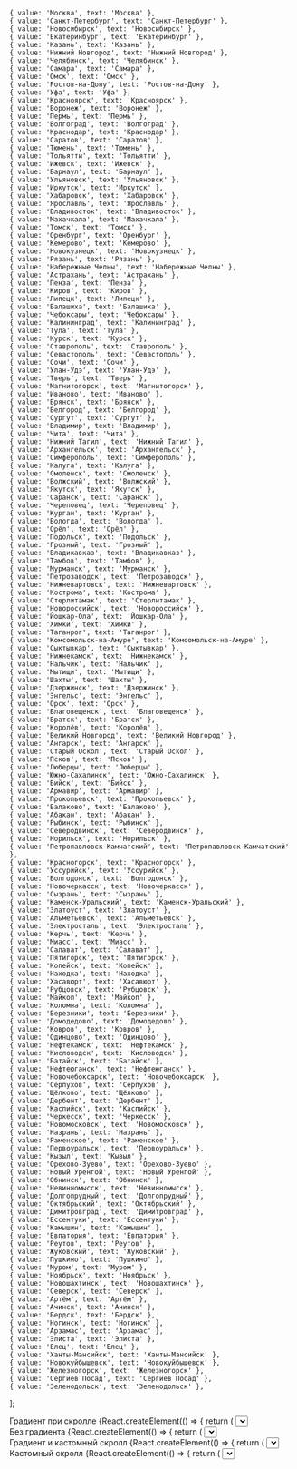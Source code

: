 

<Meta title='Компоненты' id='components/select' />

<Story name='Select styles test' />

    { value: 'Москва', text: 'Москва' },
    { value: 'Санкт-Петербург', text: 'Санкт-Петербург' },
    { value: 'Новосибирск', text: 'Новосибирск' },
    { value: 'Екатеринбург', text: 'Екатеринбург' },
    { value: 'Казань', text: 'Казань' },
    { value: 'Нижний Новгород', text: 'Нижний Новгород' },
    { value: 'Челябинск', text: 'Челябинск' },
    { value: 'Самара', text: 'Самара' },
    { value: 'Омск', text: 'Омск' },
    { value: 'Ростов-на-Дону', text: 'Ростов-на-Дону' },
    { value: 'Уфа', text: 'Уфа' },
    { value: 'Красноярск', text: 'Красноярск' },
    { value: 'Воронеж', text: 'Воронеж' },
    { value: 'Пермь', text: 'Пермь' },
    { value: 'Волгоград', text: 'Волгоград' },
    { value: 'Краснодар', text: 'Краснодар' },
    { value: 'Саратов', text: 'Саратов' },
    { value: 'Тюмень', text: 'Тюмень' },
    { value: 'Тольятти', text: 'Тольятти' },
    { value: 'Ижевск', text: 'Ижевск' },
    { value: 'Барнаул', text: 'Барнаул' },
    { value: 'Ульяновск', text: 'Ульяновск' },
    { value: 'Иркутск', text: 'Иркутск' },
    { value: 'Хабаровск', text: 'Хабаровск' },
    { value: 'Ярославль', text: 'Ярославль' },
    { value: 'Владивосток', text: 'Владивосток' },
    { value: 'Махачкала', text: 'Махачкала' },
    { value: 'Томск', text: 'Томск' },
    { value: 'Оренбург', text: 'Оренбург' },
    { value: 'Кемерово', text: 'Кемерово' },
    { value: 'Новокузнецк', text: 'Новокузнецк' },
    { value: 'Рязань', text: 'Рязань' },
    { value: 'Набережные Челны', text: 'Набережные Челны' },
    { value: 'Астрахань', text: 'Астрахань' },
    { value: 'Пенза', text: 'Пенза' },
    { value: 'Киров', text: 'Киров' },
    { value: 'Липецк', text: 'Липецк' },
    { value: 'Балашиха', text: 'Балашиха' },
    { value: 'Чебоксары', text: 'Чебоксары' },
    { value: 'Калининград', text: 'Калининград' },
    { value: 'Тула', text: 'Тула' },
    { value: 'Курск', text: 'Курск' },
    { value: 'Ставрополь', text: 'Ставрополь' },
    { value: 'Севастополь', text: 'Севастополь' },
    { value: 'Сочи', text: 'Сочи' },
    { value: 'Улан-Удэ', text: 'Улан-Удэ' },
    { value: 'Тверь', text: 'Тверь' },
    { value: 'Магнитогорск', text: 'Магнитогорск' },
    { value: 'Иваново', text: 'Иваново' },
    { value: 'Брянск', text: 'Брянск' },
    { value: 'Белгород', text: 'Белгород' },
    { value: 'Сургут', text: 'Сургут' },
    { value: 'Владимир', text: 'Владимир' },
    { value: 'Чита', text: 'Чита' },
    { value: 'Нижний Тагил', text: 'Нижний Тагил' },
    { value: 'Архангельск', text: 'Архангельск' },
    { value: 'Симферополь', text: 'Симферополь' },
    { value: 'Калуга', text: 'Калуга' },
    { value: 'Смоленск', text: 'Смоленск' },
    { value: 'Волжский', text: 'Волжский' },
    { value: 'Якутск', text: 'Якутск' },
    { value: 'Саранск', text: 'Саранск' },
    { value: 'Череповец', text: 'Череповец' },
    { value: 'Курган', text: 'Курган' },
    { value: 'Вологда', text: 'Вологда' },
    { value: 'Орёл', text: 'Орёл' },
    { value: 'Подольск', text: 'Подольск' },
    { value: 'Грозный', text: 'Грозный' },
    { value: 'Владикавказ', text: 'Владикавказ' },
    { value: 'Тамбов', text: 'Тамбов' },
    { value: 'Мурманск', text: 'Мурманск' },
    { value: 'Петрозаводск', text: 'Петрозаводск' },
    { value: 'Нижневартовск', text: 'Нижневартовск' },
    { value: 'Кострома', text: 'Кострома' },
    { value: 'Стерлитамак', text: 'Стерлитамак' },
    { value: 'Новороссийск', text: 'Новороссийск' },
    { value: 'Йошкар-Ола', text: 'Йошкар-Ола' },
    { value: 'Химки', text: 'Химки' },
    { value: 'Таганрог', text: 'Таганрог' },
    { value: 'Комсомольск-на-Амуре', text: 'Комсомольск-на-Амуре' },
    { value: 'Сыктывкар', text: 'Сыктывкар' },
    { value: 'Нижнекамск', text: 'Нижнекамск' },
    { value: 'Нальчик', text: 'Нальчик' },
    { value: 'Мытищи', text: 'Мытищи' },
    { value: 'Шахты', text: 'Шахты' },
    { value: 'Дзержинск', text: 'Дзержинск' },
    { value: 'Энгельс', text: 'Энгельс' },
    { value: 'Орск', text: 'Орск' },
    { value: 'Благовещенск', text: 'Благовещенск' },
    { value: 'Братск', text: 'Братск' },
    { value: 'Королёв', text: 'Королёв' },
    { value: 'Великий Новгород', text: 'Великий Новгород' },
    { value: 'Ангарск', text: 'Ангарск' },
    { value: 'Старый Оскол', text: 'Старый Оскол' },
    { value: 'Псков', text: 'Псков' },
    { value: 'Люберцы', text: 'Люберцы' },
    { value: 'Южно-Сахалинск', text: 'Южно-Сахалинск' },
    { value: 'Бийск', text: 'Бийск' },
    { value: 'Армавир', text: 'Армавир' },
    { value: 'Прокопьевск', text: 'Прокопьевск' },
    { value: 'Балаково', text: 'Балаково' },
    { value: 'Абакан', text: 'Абакан' },
    { value: 'Рыбинск', text: 'Рыбинск' },
    { value: 'Северодвинск', text: 'Северодвинск' },
    { value: 'Норильск', text: 'Норильск' },
    { value: 'Петропавловск-Камчатский', text: 'Петропавловск-Камчатский' },
    { value: 'Красногорск', text: 'Красногорск' },
    { value: 'Уссурийск', text: 'Уссурийск' },
    { value: 'Волгодонск', text: 'Волгодонск' },
    { value: 'Новочеркасск', text: 'Новочеркасск' },
    { value: 'Сызрань', text: 'Сызрань' },
    { value: 'Каменск-Уральский', text: 'Каменск-Уральский' },
    { value: 'Златоуст', text: 'Златоуст' },
    { value: 'Альметьевск', text: 'Альметьевск' },
    { value: 'Электросталь', text: 'Электросталь' },
    { value: 'Керчь', text: 'Керчь' },
    { value: 'Миасс', text: 'Миасс' },
    { value: 'Салават', text: 'Салават' },
    { value: 'Пятигорск', text: 'Пятигорск' },
    { value: 'Копейск', text: 'Копейск' },
    { value: 'Находка', text: 'Находка' },
    { value: 'Хасавюрт', text: 'Хасавюрт' },
    { value: 'Рубцовск', text: 'Рубцовск' },
    { value: 'Майкоп', text: 'Майкоп' },
    { value: 'Коломна', text: 'Коломна' },
    { value: 'Березники', text: 'Березники' },
    { value: 'Домодедово', text: 'Домодедово' },
    { value: 'Ковров', text: 'Ковров' },
    { value: 'Одинцово', text: 'Одинцово' },
    { value: 'Нефтекамск', text: 'Нефтекамск' },
    { value: 'Кисловодск', text: 'Кисловодск' },
    { value: 'Батайск', text: 'Батайск' },
    { value: 'Нефтеюганск', text: 'Нефтеюганск' },
    { value: 'Новочебоксарск', text: 'Новочебоксарск' },
    { value: 'Серпухов', text: 'Серпухов' },
    { value: 'Щёлково', text: 'Щёлково' },
    { value: 'Дербент', text: 'Дербент' },
    { value: 'Каспийск', text: 'Каспийск' },
    { value: 'Черкесск', text: 'Черкесск' },
    { value: 'Новомосковск', text: 'Новомосковск' },
    { value: 'Назрань', text: 'Назрань' },
    { value: 'Раменское', text: 'Раменское' },
    { value: 'Первоуральск', text: 'Первоуральск' },
    { value: 'Кызыл', text: 'Кызыл' },
    { value: 'Орехово-Зуево', text: 'Орехово-Зуево' },
    { value: 'Новый Уренгой', text: 'Новый Уренгой' },
    { value: 'Обнинск', text: 'Обнинск' },
    { value: 'Невинномысск', text: 'Невинномысск' },
    { value: 'Долгопрудный', text: 'Долгопрудный' },
    { value: 'Октябрьский', text: 'Октябрьский' },
    { value: 'Димитровград', text: 'Димитровград' },
    { value: 'Ессентуки', text: 'Ессентуки' },
    { value: 'Камышин', text: 'Камышин' },
    { value: 'Евпатория', text: 'Евпатория' },
    { value: 'Реутов', text: 'Реутов' },
    { value: 'Жуковский', text: 'Жуковский' },
    { value: 'Пушкино', text: 'Пушкино' },
    { value: 'Муром', text: 'Муром' },
    { value: 'Ноябрьск', text: 'Ноябрьск' },
    { value: 'Новошахтинск', text: 'Новошахтинск' },
    { value: 'Северск', text: 'Северск' },
    { value: 'Артём', text: 'Артём' },
    { value: 'Ачинск', text: 'Ачинск' },
    { value: 'Бердск', text: 'Бердск' },
    { value: 'Ногинск', text: 'Ногинск' },
    { value: 'Арзамас', text: 'Арзамас' },
    { value: 'Элиста', text: 'Элиста' },
    { value: 'Елец', text: 'Елец' },
    { value: 'Ханты-Мансийск', text: 'Ханты-Мансийск' },
    { value: 'Новокуйбышевск', text: 'Новокуйбышевск' },
    { value: 'Железногорск', text: 'Железногорск' },
    { value: 'Сергиев Посад', text: 'Сергиев Посад' },
    { value: 'Зеленодольск', text: 'Зеленодольск' },
];

<div className={styles.container}>
    <div class={styles.wrapper}>
        <Subheading>Градиент при скролле</Subheading>
        {React.createElement(() => {
            return (
                <Select
                    options={options}
                    OptionsList={GradientOptionsList}
                    block={true}
                    label='Города России с населением более 100 тысяч'
                />
            );
        })}
    </div>
    <div class={styles.wrapper}>
        <Subheading>Без градиента</Subheading>
        {React.createElement(() => {
            return (
                <Select
                    options={options}
                    block={true}
                    label='Города России с населением более 100 тысяч'
                />
            );
        })}
    </div>
</div>

<div className={styles.container}>
    <div class={styles.wrapper}>
        <Subheading>Градиент и кастомный скролл</Subheading>
        {React.createElement(() => {
            return (
                <Select
                    options={options}
                    OptionsList={GradientOptionsList}
                    className={cn(styles.selectWithCustomScroll)}
                    block={true}
                    label='Города России с населением более 100 тысяч'
                />
            );
        })}
    </div>
    <div class={styles.wrapper}>
        <Subheading>Кастомный скролл</Subheading>
        {React.createElement(() => {
            return (
                <Select
                    options={options}
                    className={cn(styles.selectWithCustomScroll)}
                    block={true}
                    label='Города России с населением более 100 тысяч'
                />
            );
        })}
    </div>
</div>
